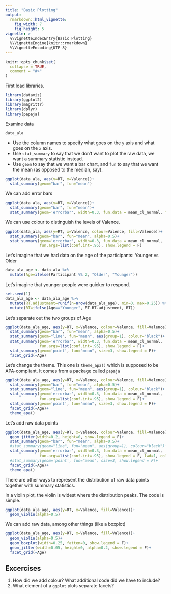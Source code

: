 ```yaml
---
title: "Basic Plotting"
output:
  rmarkdown::html_vignette:
    fig_width: 7
    fig_height: 5
vignette: >
  %\VignetteIndexEntry{Basic Plotting}
  %\VignetteEngine{knitr::rmarkdown}
  %\VignetteEncoding{UTF-8}
---
```


```r
knitr::opts_chunk$set(
  collapse = TRUE,
  comment = "#>"
)
```

First load libraries.

```r
library(dataviz)
library(ggplot2)
library(magrittr)
library(dplyr)
library(papaja)
```

Examine data

```r
data_ala
```

* Use the column names to specify what goes on the `y` axis and what goes on the `x` axis.
* Use `stat_summary` to say that we don't want to plot the raw data, we want a summary statistic instead.
* Use `geom` to say that we want a bar chart, and `fun` to say that we want the mean (as opposed to the median, say). 

```r
ggplot(data_ala, aes(y=RT, x=Valence))+
  stat_summary(geom="bar", fun="mean")
```

We can add error bars

```r
ggplot(data_ala, aes(y=RT, x=Valence))+
  stat_summary(geom="bar", fun="mean")+
  stat_summary(geom='errorbar', width=0.3, fun.data = mean_cl_normal, fun.args=list(conf.int=.95))
```

We can use colour to distinguish the levels of Valence.

```r
ggplot(data_ala, aes(y=RT, x=Valence, colour=Valence, fill=Valence))+
  stat_summary(geom="bar", fun="mean", alpha=0.5)+
  stat_summary(geom='errorbar', width=0.3, fun.data = mean_cl_normal, 
               fun.args=list(conf.int=.95), show.legend = F)
```

Let's imagine that we had data on the age of the participants: Younger vs Older

```r
data_ala_age <- data_ala %>% 
  mutate(Age=ifelse(Participant %% 2, "Older", "Younger"))
```

Let's imagine that younger people were quicker to respond.

```r
set.seed(1)
data_ala_age <- data_ala_age %>% 
  mutate(RT.adjustment=runif(n=nrow(data_ala_age), min=0, max=0.25)) %>% 
  mutate(RT=ifelse(Age=="Younger", RT-RT.adjustment, RT))
```

Let's separate out the two groups of Age

```r
ggplot(data_ala_age, aes(y=RT, x=Valence, colour=Valence, fill=Valence))+
  stat_summary(geom="bar", fun="mean", alpha=0.5)+
  stat_summary(geom="line", fun="mean", aes(group=1), colour="black")+
  stat_summary(geom='errorbar', width=0.3, fun.data = mean_cl_normal, 
               fun.args=list(conf.int=.95), show.legend = F)+
  stat_summary(geom='point', fun="mean", size=3, show.legend = F)+
  facet_grid(~Age)
```

Let's change the theme. This one is `theme_apa()` which is supposed to be APA-compliant. It comes from a package called `papaja`

```r
ggplot(data_ala_age, aes(y=RT, x=Valence, colour=Valence, fill=Valence))+
  stat_summary(geom="bar", fun="mean", alpha=0.5)+
  stat_summary(geom="line", fun="mean", aes(group=1), colour="black")+
  stat_summary(geom='errorbar', width=0.3, fun.data = mean_cl_normal, 
               fun.args=list(conf.int=.95), show.legend = F)+
  stat_summary(geom='point', fun="mean", size=3, show.legend = F)+
  facet_grid(~Age)+
  theme_apa()
```

Let's add raw data points

```r
ggplot(data_ala_age, aes(y=RT, x=Valence, colour=Valence, fill=Valence))+
  geom_jitter(width=0.2, height=0, show.legend = F)+
  stat_summary(geom="bar", fun="mean", alpha=0.5)+
  #stat_summary(geom="line", fun="mean", aes(group=1), colour="black")+
  stat_summary(geom='errorbar', width=0.3, fun.data = mean_cl_normal, 
               fun.args=list(conf.int=.95), show.legend = F, lwd=1, color='grey50')+
  #stat_summary(geom='point', fun="mean", size=3, show.legend = F)+
  facet_grid(~Age)+
  theme_apa()
```

There are other ways to represent the distribution of raw data points together with summary statistics.

In a violin plot, the violin is widest where the distribution peaks. The code is simple.

```r
ggplot(data_ala_age, aes(y=RT, x=Valence, fill=Valence))+
  geom_violin(alpha=0.5)
```

We can add raw data, among other things (like a boxplot)

```r
ggplot(data_ala_age, aes(y=RT, x=Valence, fill=Valence))+
  geom_violin(alpha=0.5)+
  geom_boxplot(width=0.25, fatten=0, show.legend = F)+
  geom_jitter(width=0.05, height=0, alpha=0.2, show.legend = F)+
  facet_grid(~Age)
```




## Excercises

1. How did we add colour? What additional code did we have to include?
1. What element of a `ggplot` plots separate facets?

